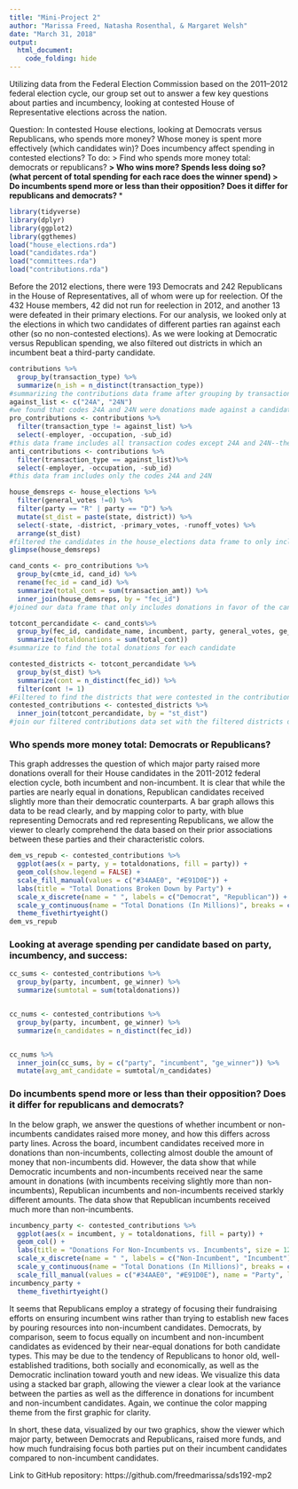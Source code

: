 ```yaml
---
title: "Mini-Project 2"
author: "Marissa Freed, Natasha Rosenthal, & Margaret Welsh"
date: "March 31, 2018"
output: 
  html_document:
    code_folding: hide
---
```


Utilizing data from the Federal Election Commission based on the 2011–2012 federal election cycle, our group set out to answer a few key questions about parties and incumbency, looking at contested House of Representative elections across the nation.

Question: In contested House elections, looking at Democrats versus Republicans, who spends more money? Whose money is spent more effectively (which candidates win)? 
Does incumbency affect spending in contested elections?
To do: 
> Find who spends more money total: democrats or republicans? **
> Who wins more? Spends less doing so? (what percent of total spending for each race does the winner spend)
> Do incumbents spend more or less than their opposition? Does it differ for republicans and democrats? ***

```r
library(tidyverse)
library(dplyr)
library(ggplot2)
library(ggthemes)
load("house_elections.rda")
load("candidates.rda")
load("committees.rda")
load("contributions.rda")
```

Before the 2012 elections, there were 193 Democrats and 242 Republicans in the House of Representatives, all of whom were up for reelection. Of the 432 House members, 42 did not run for reelection in 2012, and another 13 were defeated in their primary elections. For our analysis, we looked only at the elections in which two candidates of different parties ran against each other (so no non-contested elections). As we were looking at Democratic versus Republican spending, we also filtered out districts in which an incumbent beat a third-party candidate. 

```r
contributions %>%
  group_by(transaction_type) %>%
  summarize(n_ish = n_distinct(transaction_type))
#summarizing the contributions data frame after grouping by transaction_type so that we could see which types were included in the data
against_list <- c("24A", "24N")
#we found that codes 24A and 24N were donations made against a candidate
pro_contributions <- contributions %>%
  filter(transaction_type != against_list) %>%
  select(-employer, -occupation, -sub_id)
#this data frame includes all transaction codes except 24A and 24N--the "against_list".
anti_contributions <- contributions %>%
  filter(transaction_type == against_list)%>%
  select(-employer, -occupation, -sub_id)
#this data fram includes only the codes 24A and 24N
```

```r
house_demsreps <- house_elections %>%
  filter(general_votes !=0) %>%
  filter(party == "R" | party == "D") %>%
  mutate(st_dist = paste(state, district)) %>%
  select(-state, -district, -primary_votes, -runoff_votes) %>%
  arrange(st_dist)
#filtered the candidates in the house_elections data frame to only include Republican and Democrat candidates, those did not have 0 votes in the general election 
glimpse(house_demsreps)
```

```r
cand_conts <- pro_contributions %>%
  group_by(cmte_id, cand_id) %>%
  rename(fec_id = cand_id) %>%
  summarize(total_cont = sum(transaction_amt)) %>%
  inner_join(house_demsreps, by = "fec_id")
#joined our data frame that only includes donations in favor of the candidate with our data frame that only includes Republican & Democratic candidates
```

```r
totcont_percandidate <- cand_conts%>%
  group_by(fec_id, candidate_name, incumbent, party, general_votes, ge_winner, st_dist) %>%
  summarize(totaldonations = sum(total_cont))
#summarize to find the total donations for each candidate
```

```r
contested_districts <- totcont_percandidate %>%
  group_by(st_dist) %>%
  summarize(cont = n_distinct(fec_id)) %>%
  filter(cont != 1)
#Filtered to find the districts that were contested in the contributions data set 
contested_contributions <- contested_districts %>%
  inner_join(totcont_percandidate, by = "st_dist")
#join our filtered contributions data set with the filtered districts data set
```

### Who spends more money total: Democrats or Republicans?

This graph addresses the question of which major party raised more donations overall for their House candidates in the 2011-2012 federal election cycle, both incumbent and non-incumbent. It is clear that while the parties are nearly equal in donations, Republican candidates received slightly more than their democratic counterparts. A bar graph allows this data to be read clearly, and by mapping color to party, with blue representing Democrats and red representing Republicans, we allow the viewer to clearly comprehend the data based on their prior associations between these parties and their characteristic colors.

```r
dem_vs_repub <- contested_contributions %>%
  ggplot(aes(x = party, y = totaldonations, fill = party)) +
  geom_col(show.legend = FALSE) +
  scale_fill_manual(values = c("#34AAE0", "#E91D0E")) +
  labs(title = "Total Donations Broken Down by Party") +
  scale_x_discrete(name = " ", labels = c("Democrat", "Republican")) +
  scale_y_continuous(name = "Total Donations (In Millions)", breaks = c(0e+00, .5e+08, 1e+08, 1.5e+08, 2e+08, 2.5e+08), labels = c("$0", "$50", "$100", "$150", "$200", "$250")) +
  theme_fivethirtyeight()
dem_vs_repub
```


### Looking at average spending per candidate based on party, incumbency, and success:
```r
cc_sums <- contested_contributions %>%
  group_by(party, incumbent, ge_winner) %>%
  summarize(sumtotal = sum(totaldonations))


cc_nums <- contested_contributions %>%
  group_by(party, incumbent, ge_winner) %>%
  summarize(n_candidates = n_distinct(fec_id))


cc_nums %>%
  inner_join(cc_sums, by = c("party", "incumbent", "ge_winner")) %>%
  mutate(avg_amt_candidate = sumtotal/n_candidates)
```

### Do incumbents spend more or less than their opposition? Does it differ for republicans and democrats?
In the below graph, we answer the questions of whether incumbent or non-incumbents candidates raised more money, and how this differs across party lines. Across the board, incumbent candidates received more in donations than non-incumbents, collecting almost double the amount of money that non-incumbents did. However, the data show that while Democratic incumbents and non-incumbents received near the same amount in donations (with incumbents receiving slightly more than non-incumbents), Republican incumbents and non-incumbents received starkly different amounts. The data show that Republican incumbents received much more than non-incumbents. 

```r
incumbency_party <- contested_contributions %>%
  ggplot(aes(x = incumbent, y = totaldonations, fill = party)) +
  geom_col() +
  labs(title = "Donations For Non-Incumbents vs. Incumbents", size = 12) +
  scale_x_discrete(name = " ", labels = c("Non-Incumbent", "Incumbent")) +
  scale_y_continuous(name = "Total Donations (In Millions)", breaks = c(0e+00, .75e+08, 1.5e+08, 2.25e+08, 3e+08), labels = c("$0", "$75", "$150", "$225", "$300")) +
  scale_fill_manual(values = c("#34AAE0", "#E91D0E"), name = "Party", labels = c("Democrat", "Republican"))
incumbency_party + 
  theme_fivethirtyeight()
```
It seems that Republicans employ a strategy of focusing their fundraising efforts on ensuring incumbent wins rather than trying to establish new faces by pouring resources into non-incumbent candidates. Democrats, by comparison, seem to focus equally on incumbent and non-incumbent candidates as evidenced by their near-equal donations for both candidate types. This may be due to the tendency of Republicans to honor old, well-established traditions, both socially and economically, as well as the Democratic inclination toward youth and new ideas. We visualize this data using a stacked bar graph, allowing the viewer a clear look at the variance between the parties as well as the difference in donations for incumbent and non-incumbent candidates. Again, we continue the color mapping theme from the first graphic for clarity.

In short, these data, visualized by our two graphics, show the viewer which major party, between Democrats and Republicans, raised more funds, and how much fundraising focus both parties put on their incumbent candidates compared to non-incumbent candidates.




Link to GitHub repository:
https://github.com/freedmarissa/sds192-mp2